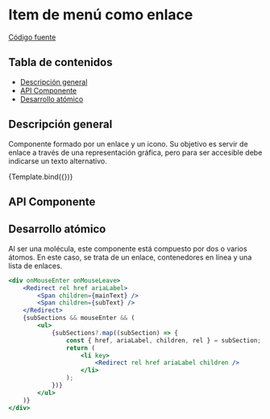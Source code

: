 
<Meta title="Molecules/MenuLink" component={MenuLink} />


# Item de menú como enlace

[Código fuente](https://github.com/SGDavid2719/DesignSystem/tree/master/src/stories/molecules/MenuLink)

## Tabla de contenidos

-   [Descripción general](#descripción-general)
-   [API Componente](#api-componente)
-   [Desarrollo atómico](#desarrollo-atómico)

## Descripción general

Componente formado por un enlace y un icono. Su objetivo es servir de enlace a través de una representación gráfica, pero para ser accesible debe indicarse un texto alternativo.

<Canvas>
    <Story
        name="Default"
        args={{
            href: "/?path=/story/pages-notfoundpage--default",
            ariaLabel: "ariaLabel",
            mainText: "Main text",
            subText: "Sub text",
            subSections: [
                {
                    href: "/?path=/story/pages-notfoundpage--default",
                    rel: "next",
                    ariaLabel: "ariaLabel",
                    children: "string1",
                },
                {
                    href: "/?path=/story/pages-notfoundpage--default",
                    rel: "next",
                    ariaLabel: "ariaLabel",
                    children: "string2",
                },
            ],
        }}
    >
        {Template.bind({})}
    </Story>
</Canvas>

## API Componente

<Props of={MenuLink} />

## Desarrollo atómico

Al ser una molécula, este componente está compuesto por dos o varios átomos. En este caso, se trata de un enlace, contenedores en línea y una lista de enlaces.

```jsx
<div onMouseEnter onMouseLeave>
    <Redirect rel href ariaLabel>
        <Span children={mainText} />
        <Span children={subText} />
    </Redirect>
    {subSections && mouseEnter && (
        <ul>
            {subSections?.map((subSection) => {
                const { href, ariaLabel, children, rel } = subSection;
                return (
                    <li key>
                        <Redirect rel href ariaLabel children />
                    </li>
                );
            })}
        </ul>
    )}
</div>
```
